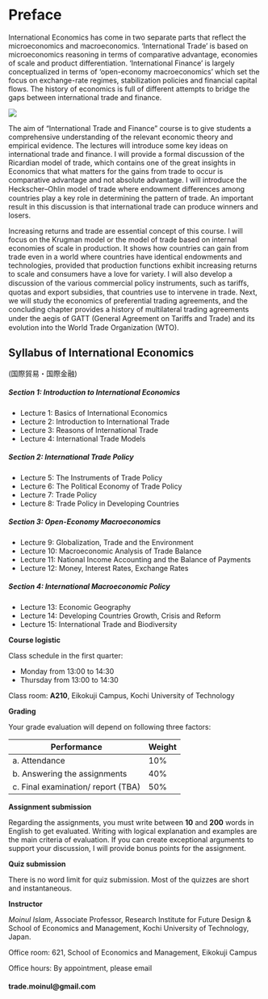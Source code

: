 # Preface {.unnumbered}

International Economics has come in two separate parts that reflect the microeconomics and macroeconomics. 'International Trade' is based on microeconomics reasoning in terms of comparative advantage, economies of scale and product differentiation. 'International Finance' is largely conceptualized in terms of 'open-economy macroeconomics' which set the focus on exchange-rate regimes, stabilization policies and financial capital flows. The history of economics is full of different attempts to bridge the gaps between international trade and finance.

![](figures/3.jpg)

The aim of "International Trade and Finance" course is to give students a comprehensive understanding of the relevant economic theory and empirical evidence. The lectures will introduce some key ideas on international trade and finance. I will provide a formal discussion of the Ricardian model of trade, which contains one of the great insights in Economics that what matters for the gains from trade to occur is comparative advantage and not absolute advantage. I will introduce the Heckscher--Ohlin model of trade where endowment diﬀerences among countries play a key role in determining the pattern of trade. An important result in this discussion is that international trade can produce winners and losers.

Increasing returns and trade are essential concept of this course. I will focus on the Krugman model or the model of trade based on internal economies of scale in production. It shows how countries can gain from trade even in a world where countries have identical endowments and technologies, provided that production functions exhibit increasing returns to scale and consumers have a love for variety. I will also develop a discussion of the various commercial policy instruments, such as tariﬀs, quotas and export subsidies, that countries use to intervene in trade. Next, we will study the economics of preferential trading agreements, and the concluding chapter provides a history of multilateral trading agreements under the aegis of GATT (General Agreement on Tariﬀs and Trade) and its evolution into the World Trade Organization (WTO).

## Syllabus of International Economics

(国際貿易・国際金融)

##### Section 1: Introduction to International Economics

-   Lecture 1: Basics of International Economics
-   Lecture 2: Introduction to International Trade
-   Lecture 3: Reasons of International Trade
-   Lecture 4: International Trade Models

##### Section 2: International Trade Policy

-   Lecture 5: The Instruments of Trade Policy
-   Lecture 6: The Political Economy of Trade Policy
-   Lecture 7: Trade Policy
-   Lecture 8: Trade Policy in Developing Countries

##### Section 3: Open-Economy Macroeconomics

-   Lecture 9: Globalization, Trade and the Environment
-   Lecture 10: Macroeconomic Analysis of Trade Balance
-   Lecture 11: National Income Accounting and the Balance of Payments
-   Lecture 12: Money, Interest Rates, Exchange Rates

##### Section 4: International Macroeconomic Policy

-   Lecture 13: Economic Geography
-   Lecture 14: Developing Countries Growth, Crisis and Reform
-   Lecture 15: International Trade and Biodiversity

**Course logistic**

Class schedule in the first quarter:

-   Monday from 13:00 to 14:30
-   Thursday from 13:00 to 14:30

Class room: **A210**, Eikokuji Campus, Kochi University of Technology

**Grading**

Your grade evaluation will depend on following three factors:

| Performance                         | Weight |
|-------------------------------------|--------|
| a\. Attendance                      | 10%    |
| b\. Answering the assignments       | 40%    |
| c\. Final examination/ report (TBA) | 50%    |

**Assignment submission**

Regarding the assignments, you must write between **10** and **200** words in English to get evaluated. Writing with logical explanation and examples are the main criteria of evaluation. If you can create exceptional arguments to support your discussion, I will provide bonus points for the assignment.

**Quiz submission**

There is no word limit for quiz submission. Most of the quizzes are short and instantaneous.

**Instructor**

*Moinul Islam*, Associate Professor, Research Institute for Future Design & School of Economics and Management, Kochi University of Technology, Japan.

Office room: 621, School of Economics and Management, Eikokuji Campus

Office hours: By appointment, please email

#### trade.moinul\@gmail.com
